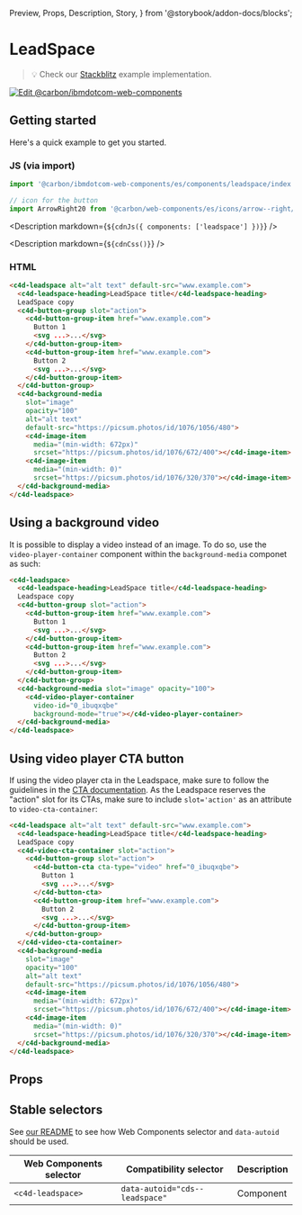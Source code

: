   Preview,
  Props,
  Description,
  Story,
} from '@storybook/addon-docs/blocks';

# LeadSpace

> 💡 Check our
> [Stackblitz](https://stackblitz.com/github/carbon-design-system/carbon-for-ibm-dotcom/tree/main/packages/web-components/examples/stackblitz/components/leadspace)
> example implementation.

[![Edit @carbon/ibmdotcom-web-components](https://developer.stackblitz.com/img/open_in_stackblitz.svg)](https://stackblitz.com/github/carbon-design-system/carbon-for-ibm-dotcom/tree/main/packages/web-components/examples/codesandbox/components/leadspace)

## Getting started

Here's a quick example to get you started.

### JS (via import)

```javascript
import '@carbon/ibmdotcom-web-components/es/components/leadspace/index.js';

// icon for the button
import ArrowRight20 from '@carbon/web-components/es/icons/arrow--right/20.js';
```

<Description markdown={`${cdnJs({ components: ['leadspace'] })}`} />

<Description markdown={`${cdnCss()}`} />

### HTML

```html
<c4d-leadspace alt="alt text" default-src="www.example.com">
  <c4d-leadspace-heading>LeadSpace title</c4d-leadspace-heading>
  LeadSpace copy
  <c4d-button-group slot="action">
    <c4d-button-group-item href="www.example.com">
      Button 1
      <svg ...>...</svg>
    </c4d-button-group-item>
    <c4d-button-group-item href="www.example.com">
      Button 2
      <svg ...>...</svg>
    </c4d-button-group-item>
  </c4d-button-group>
  <c4d-background-media
    slot="image"
    opacity="100"
    alt="alt text"
    default-src="https://picsum.photos/id/1076/1056/480">
    <c4d-image-item
      media="(min-width: 672px)"
      srcset="https://picsum.photos/id/1076/672/400"></c4d-image-item>
    <c4d-image-item
      media="(min-width: 0)"
      srcset="https://picsum.photos/id/1076/320/370"></c4d-image-item>
  </c4d-background-media>
</c4d-leadspace>
```

## Using a background video

It is possible to display a video instead of an image. To do so, use the
`video-player-container` component within the `background-media` componet as
such:

```html
<c4d-leadspace>
  <c4d-leadspace-heading>LeadSpace title</c4d-leadspace-heading>
  Leadspace copy
  <c4d-button-group slot="action">
    <c4d-button-group-item href="www.example.com">
      Button 1
      <svg ...>...</svg>
    </c4d-button-group-item>
    <c4d-button-group-item href="www.example.com">
      Button 2
      <svg ...>...</svg>
    </c4d-button-group-item>
  </c4d-button-group>
  <c4d-background-media slot="image" opacity="100">
    <c4d-video-player-container
      video-id="0_ibuqxqbe"
      background-mode="true"></c4d-video-player-container>
  </c4d-background-media>
</c4d-leadspace>
```

## Using video player CTA button

If using the video player cta in the Leadspace, make sure to follow the
guidelines in the
[CTA documentation](/?path=/docs/components-cta--text#using-a-video-player). As
the Leadspace reserves the "action" slot for its CTAs, make sure to include
`slot='action'` as an attribute to `video-cta-container`:

```html
<c4d-leadspace alt="alt text" default-src="www.example.com">
  <c4d-leadspace-heading>LeadSpace title</c4d-leadspace-heading>
  LeadSpace copy
  <c4d-video-cta-container slot="action">
    <c4d-button-group slot="action">
      <c4d-button-cta cta-type="video" href="0_ibuqxqbe">
        Button 1
        <svg ...>...</svg>
      </c4d-button-cta>
      <c4d-button-group-item href="www.example.com">
        Button 2
        <svg ...>...</svg>
      </c4d-button-group-item>
    </c4d-button-group>
  </c4d-video-cta-container>
  <c4d-background-media
    slot="image"
    opacity="100"
    alt="alt text"
    default-src="https://picsum.photos/id/1076/1056/480">
    <c4d-image-item
      media="(min-width: 672px)"
      srcset="https://picsum.photos/id/1076/672/400"></c4d-image-item>
    <c4d-image-item
      media="(min-width: 0)"
      srcset="https://picsum.photos/id/1076/320/370"></c4d-image-item>
  </c4d-background-media>
</c4d-leadspace>
```

## Props

<Props of="cds-leadspace" />

## Stable selectors

See
[our README](https://github.com/carbon-design-system/carbon-for-ibm-dotcom/tree/main/packages/web-components#stable-selectors-for-analytics-and-integratione2e-testing-in-web-components)
to see how Web Components selector and `data-autoid` should be used.

| Web Components selector | Compatibility selector         | Description |
| ----------------------- | ------------------------------ | ----------- |
| `<c4d-leadspace>`       | `data-autoid="cds--leadspace"` | Component   |

<Description markdown={contributing} />
